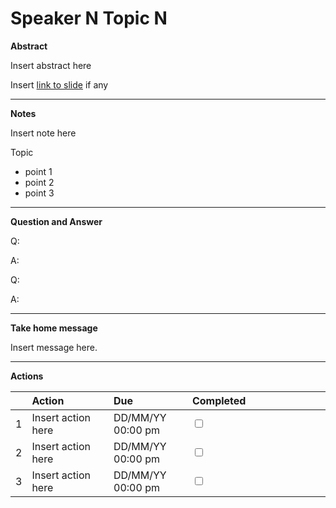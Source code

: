 # Speaker N Topic N
<!-- Format: Joe Smith - Study on flying spaghetti monsters -->

**Abstract**
<!-- Paste topic abstract here, usually can find it in the handout, delete section if there is no abstract -->

Insert abstract here

Insert [link to slide]() if any 

--- 

**Notes**
<!-- Try to use bullet points * as often as possible, speakers slide will be a good reference on structure-->
<!-- Try to use **bold** for new terminology, package and other important words.                          -->
<!-- Try to use short hand(i.e. 3 letter for long words) during lecture, came back later to fine-tune            -->

Insert note here

Topic

* point 1
* point 2
* point 3

--- 

**Question and Answer**
<!-- There must be 1 line between Q: and A: -->

Q:

A:

Q:

A:

---

**Take home message**
<!-- maximum 1 message per 20 Minute                                -->
<!-- short summaries of what you have learnt from this presentation -->

Insert message here. 

---

**Actions**

<!-- A table of todo lists for                       -->
<!-- * to integrate thoughts/ideas inspired          -->
<!-- * to look into Interesting topics/models raised -->
<!-- * Add model/package/textbook/bog to collection  -->
<!-- * Whether or not reaching out to Author         -->
<!-- * Add link/equations to the note                -->
<!-- * Add presenter on twitter                      -->
|   |Action              | Due               | Completed                       |
|:--|:-------------------|:------------------|:--------------------------------|
| 1 | Insert action here | DD/MM/YY 00:00 pm |<input type="checkbox" unchecked>|
| 2 | Insert action here | DD/MM/YY 00:00 pm |<input type="checkbox" unchecked>|
| 3 | Insert action here | DD/MM/YY 00:00 pm |<input type="checkbox" unchecked>|


